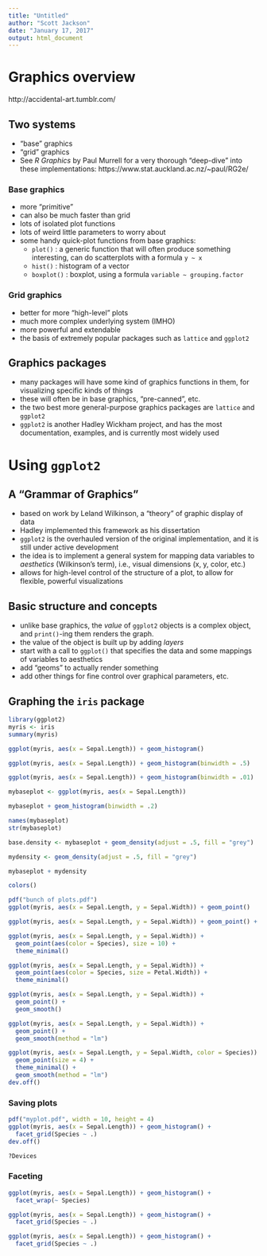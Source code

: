 ```yaml
---
title: "Untitled"
author: "Scott Jackson"
date: "January 17, 2017"
output: html_document
---
```


# Graphics overview

http://accidental-art.tumblr.com/

## Two systems

  - "base" graphics
  - "grid" graphics
  - See *R Graphics* by Paul Murrell for a very thorough "deep-dive" into these implementations:  https://www.stat.auckland.ac.nz/~paul/RG2e/

### Base graphics
  - more "primitive"
  - can also be much faster than grid
  - lots of isolated plot functions
  - lots of weird little parameters to worry about
  - some handy quick-plot functions from base graphics:
    - `plot()` : a generic function that will often produce something interesting, can do scatterplots with a formula `y ~ x`
    - `hist()` : histogram of a vector
    - `boxplot()` : boxplot, using a formula `variable ~ grouping.factor`

### Grid graphics
  - better for more "high-level" plots
  - much more complex underlying system (IMHO)
  - more powerful and extendable
  - the basis of extremely popular packages such as `lattice` and `ggplot2`

## Graphics packages

  - many packages will have some kind of graphics functions in them, for visualizing specific kinds of things
  - these will often be in base graphics, "pre-canned", etc.
  - the two best more general-purpose graphics packages are `lattice` and `ggplot2`
  - `ggplot2` is another Hadley Wickham project, and has the most documentation, examples, and is currently most widely used

# Using `ggplot2`

## A "Grammar of Graphics"
  - based on work by Leland Wilkinson, a "theory" of graphic display of data
  - Hadley implemented this framework as his dissertation
  - `ggplot2` is the overhauled version of the original implementation, and it is still under active development
  - the idea is to implement a general system for mapping data variables to *aesthetics* (Wilkinson's term), i.e., visual dimensions (x, y, color, etc.)
  - allows for high-level control of the structure of a plot, to allow for flexible, powerful visualizations
  
## Basic structure and concepts

  - unlike base graphics, the *value* of `ggplot2` objects is a complex object, and `print()`-ing them renders the graph.
  - the value of the object is built up by adding *layers*
  - start with a call to `ggplot()` that specifies the data and some mappings of variables to aesthetics
  - add "geoms" to actually render something
  - add other things for fine control over graphical parameters, etc.

## Graphing the `iris` package

```r
library(ggplot2)
myris <- iris
summary(myris)

ggplot(myris, aes(x = Sepal.Length)) + geom_histogram()

ggplot(myris, aes(x = Sepal.Length)) + geom_histogram(binwidth = .5)

ggplot(myris, aes(x = Sepal.Length)) + geom_histogram(binwidth = .01)

mybaseplot <- ggplot(myris, aes(x = Sepal.Length))

mybaseplot + geom_histogram(binwidth = .2)

names(mybaseplot)
str(mybaseplot)

base.density <- mybaseplot + geom_density(adjust = .5, fill = "grey")

mydensity <- geom_density(adjust = .5, fill = "grey")

mybaseplot + mydensity

```

```r
colors()
```

```r
pdf("bunch of plots.pdf")
ggplot(myris, aes(x = Sepal.Length, y = Sepal.Width)) + geom_point()

ggplot(myris, aes(x = Sepal.Length, y = Sepal.Width)) + geom_point() + theme_classic()

ggplot(myris, aes(x = Sepal.Length, y = Sepal.Width)) + 
  geom_point(aes(color = Species), size = 10) + 
  theme_minimal()

ggplot(myris, aes(x = Sepal.Length, y = Sepal.Width)) + 
  geom_point(aes(color = Species, size = Petal.Width)) + 
  theme_minimal()

ggplot(myris, aes(x = Sepal.Length, y = Sepal.Width)) + 
  geom_point() + 
  geom_smooth()

ggplot(myris, aes(x = Sepal.Length, y = Sepal.Width)) + 
  geom_point() + 
  geom_smooth(method = "lm")

ggplot(myris, aes(x = Sepal.Length, y = Sepal.Width, color = Species)) + 
  geom_point(size = 4) + 
  theme_minimal() +
  geom_smooth(method = "lm")
dev.off()

```

### Saving plots

```r
pdf("myplot.pdf", width = 10, height = 4)
ggplot(myris, aes(x = Sepal.Length)) + geom_histogram() + 
  facet_grid(Species ~ .)
dev.off()

?Devices
```

### Faceting

```r

ggplot(myris, aes(x = Sepal.Length)) + geom_histogram() + 
  facet_wrap(~ Species)

ggplot(myris, aes(x = Sepal.Length)) + geom_histogram() + 
  facet_grid(Species ~ .)

ggplot(myris, aes(x = Sepal.Length)) + geom_histogram() + 
  facet_grid(Species ~ .)

```

